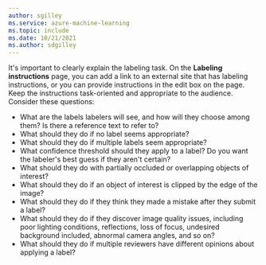 ```yaml
---
author: sgilley
ms.service: azure-machine-learning
ms.topic: include
ms.date: 10/21/2021
ms.author: sdgilley
---
```


It's important to clearly explain the labeling task. On the **Labeling instructions** page, you can add a link to an external site that has labeling instructions, or you can provide instructions in the edit box on the page. Keep the instructions task-oriented and appropriate to the audience. Consider these questions:

* What are the labels labelers will see, and how will they choose among them? Is there a reference text to refer to?
* What should they do if no label seems appropriate?
* What should they do if multiple labels seem appropriate?
* What confidence threshold should they apply to a label? Do you want the labeler's best guess if they aren't certain?
* What should they do with partially occluded or overlapping objects of interest?
* What should they do if an object of interest is clipped by the edge of the image?
* What should they do if they think they made a mistake after they submit a label?
* What should they do if they discover image quality issues, including poor lighting conditions, reflections, loss of focus, undesired background included, abnormal camera angles, and so on?
* What should they do if multiple reviewers have different opinions about applying a label?